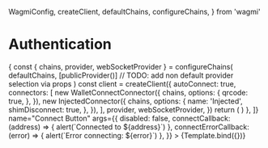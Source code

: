 
  WagmiConfig,
  createClient,
  defaultChains,
  configureChains,
} from 'wagmi'

<Meta title="Components/ConnectButton" component={ConnectButton} />


# Authentication

<Canvas>
  <Story
    decorators={[
      (Story) => {
        const { chains, provider, webSocketProvider } = configureChains(
          defaultChains,
          [publicProvider()] // TODO: add non default provider selection via props
        )
        const client = createClient({
          autoConnect: true,
          connectors: [
            new WalletConnectConnector({
              chains,
              options: {
                qrcode: true,
              },
            }),
            new InjectedConnector({
              chains,
              options: {
                name: 'Injected',
                shimDisconnect: true,
              },
            }),
          ],
          provider,
          webSocketProvider,
        })
        return (
          <WagmiConfig client={client}>
            <Story />
          </WagmiConfig>
        )
      },
    ]}
    name="Connect Button"
    args={{
      disabled: false,
      connectCallback: (address) => {
        alert(`Connected to ${address}`)
      },
      connectErrorCallback: (error) => {
        alert(`Error connecting: ${error}`)
      },
    }}
  >
    {Template.bind({})}
  </Story>
</Canvas>
